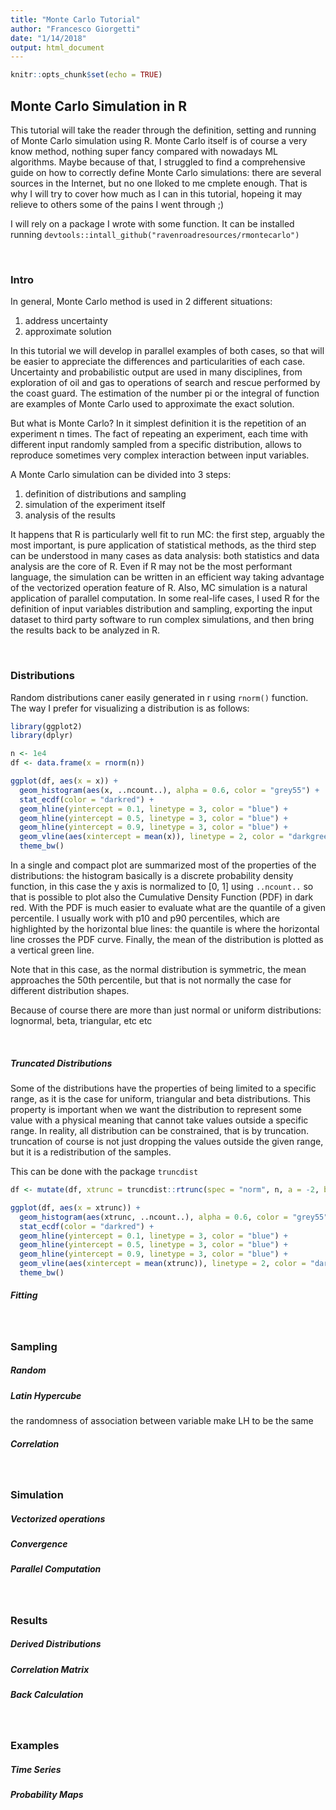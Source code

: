 ```yaml
---
title: "Monte Carlo Tutorial"
author: "Francesco Giorgetti"
date: "1/14/2018"
output: html_document
---
```


```r
knitr::opts_chunk$set(echo = TRUE)
```

## Monte Carlo Simulation in R

This tutorial will take the reader through the definition, setting and running of Monte Carlo simulation using R.
Monte Carlo itself is of course a very know method, nothing super fancy compared with nowadays ML algorithms. Maybe because of that, I struggled to find a comprehensive guide on how to correctly define Monte Carlo simulations: there are several sources in the Internet, but no one lloked to me cmplete enough. That is why I will try to cover how much as I can in this tutorial, hopeing it may relieve to others some of the pains I went through ;)

I will rely on a package I wrote with some function. It can be installed running 
`devtools::intall_github("ravenroadresources/rmontecarlo")`

&nbsp;

### Intro

In general, Monte Carlo method is used in 2 different situations: 

1. address uncertainty
2. approximate solution

In this tutorial we will develop in parallel examples of both cases, so that will be easier to appreciate the differences and particularities of each case. Uncertainty and probabilistic output are used in many disciplines, from exploration of oil and gas to operations of search and rescue performed by the coast guard.
The estimation of the number pi or the integral of function are examples of Monte Carlo used to approximate the exact solution.

But what is Monte Carlo? In it simplest definition it is the repetition of an experiment n times. 
The fact of repeating an experiment, each time with different input randomly sampled from a specific distribution, allows to reproduce sometimes very complex interaction between input variables. 

A Monte Carlo simulation can be divided into 3 steps:

1. definition of distributions and sampling
2. simulation of the experiment itself
3. analysis of the results

It happens that R is particularly well fit to run MC: the first step, arguably the most important, is pure application of statistical methods, as the third step can be understood in many cases as data analysis: both statistics and data analysis are the core of R.
Even if R may not be the most performant language, the simulation can be written in an efficient way taking advantage of the vectorized operation feature of R. Also, MC simulation is a natural application of parallel computation.
In some real-life cases, I used R for the definition of input variables distribution and sampling, exporting the input dataset to third party software to run complex simulations, and then bring the results back to be analyzed in R.

&nbsp;

### Distributions

Random distributions caner easily generated in r using `rnorm()` function.
The way I prefer for visualizing a distribution is as follows:

```r
library(ggplot2)
library(dplyr)

n <- 1e4
df <- data.frame(x = rnorm(n)) 

ggplot(df, aes(x = x)) +
  geom_histogram(aes(x, ..ncount..), alpha = 0.6, color = "grey55") +
  stat_ecdf(color = "darkred") +
  geom_hline(yintercept = 0.1, linetype = 3, color = "blue") +
  geom_hline(yintercept = 0.5, linetype = 3, color = "blue") +
  geom_hline(yintercept = 0.9, linetype = 3, color = "blue") +
  geom_vline(aes(xintercept = mean(x)), linetype = 2, color = "darkgreen") +
  theme_bw()
```

In a single and compact plot are summarized most of the properties of the distributions: the histogram basically is a discrete probability density function, in this case the y axis is normalized to [0, 1] using `..ncount..` so that is possible to plot also the Cumulative Density Function (PDF) in dark red. With the PDF is much easier to evaluate what are the quantile of a given percentile. I usually work with p10 and p90 percentiles, which are highlighted by the horizontal blue lines: the quantile is where the horizontal line crosses the PDF curve. 
Finally, the mean of the distribution is plotted as a vertical green line.

Note that in this case, as the normal distribution is symmetric, the mean approaches the 50th percentile, but that is not normally the case for different distribution shapes.

Because of course there are more than just normal or uniform distributions: lognormal, beta, triangular, etc etc

&nbsp;

##### Truncated Distributions

Some of the distributions have the properties of being limited to a specific range, as it is the case for uniform, triangular and beta distributions. This property is important when we want the distribution to represent some value with a physical meaning that cannot take values outside a specific range.
In reality, all distribution can be constrained, that is by truncation. truncation of course is not just dropping the values outside the given range, but it is a redistribution of the samples.

This can be done with the package `truncdist`

```r
df <- mutate(df, xtrunc = truncdist::rtrunc(spec = "norm", n, a = -2, b = 1.5, mean = 0, sd = 1)) 

ggplot(df, aes(x = xtrunc)) +
  geom_histogram(aes(xtrunc, ..ncount..), alpha = 0.6, color = "grey55") +
  stat_ecdf(color = "darkred") +
  geom_hline(yintercept = 0.1, linetype = 3, color = "blue") +
  geom_hline(yintercept = 0.5, linetype = 3, color = "blue") +
  geom_hline(yintercept = 0.9, linetype = 3, color = "blue") +
  geom_vline(aes(xintercept = mean(xtrunc)), linetype = 2, color = "darkgreen") +
  theme_bw()
```

##### Fitting


&nbsp;

### Sampling 

##### Random

##### Latin Hypercube

the randomness of association between variable make LH to be the same

##### Correlation


&nbsp;

### Simulation

##### Vectorized operations

##### Convergence

##### Parallel Computation

&nbsp;

### Results

##### Derived Distributions

##### Correlation Matrix

##### Back Calculation

&nbsp;

### Examples

##### Time Series

##### Probability Maps




